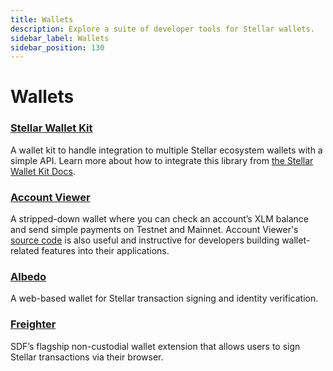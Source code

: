 ```yaml
---
title: Wallets
description: Explore a suite of developer tools for Stellar wallets.
sidebar_label: Wallets
sidebar_position: 130
---
```


# Wallets

### [Stellar Wallet Kit](https://github.com/Creit-Tech/Stellar-Wallets-Kit/)

A wallet kit to handle integration to multiple Stellar ecosystem wallets with a simple API. Learn more about how to integrate this library from [the Stellar Wallet Kit Docs](https://stellarwalletskit.dev/).

### [Account Viewer](https://accountviewer.stellar.org/)

A stripped-down wallet where you can check an account’s XLM balance and send simple payments on Testnet and Mainnet. Account Viewer's [source code](https://github.com/stellar/account-viewer-v2) is also useful and instructive for developers building wallet-related features into their applications.

### [Albedo](https://albedo.link/)

A web-based wallet for Stellar transaction signing and identity verification.

### [Freighter](https://www.freighter.app/)

SDF’s flagship non-custodial wallet extension that allows users to sign Stellar transactions via their browser.
